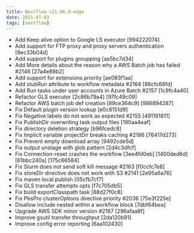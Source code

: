 ```yaml
---
title: Nextflow v21.06.0-edge
date: 2021-07-03
tags: [nextflow]
---
```


- Add Keep alive option to Google LS executor [994222074]
- Add support for FTP proxy and proxy servers authentication [8ec33b04d]
- Add support for plugins groupping [aa5bc7d34]
- Add More details about the reason why a AWS Batch job has failed #2146 [27a4e88b2]
- Add support for extensions priority [ae083f1aa]
- Add stubRun attribute to workflow metadata #2164 [86cfc66fd]
- Add Run tasks under user accounts in Azure Batch #2157 [1c9fc4a40]
- Refactor GLS executor [2c86b79a4] [97fc49c09]
- Refactor AWS batch job def creation [89ce364c9] [986894287]
- Fix Default plugin version lookup [e0c8151d9]
- Fix Negative labels do not work as expected #2155 [491191811]
- Fix PublishDir overwriting task output files [190aa4eaf]
- Fix directory deletion strategy [b96fcedc8]
- Fix Implicit variable projectDir breaks caching #2186 [76417d273]
- Fix Prevent empty download array [9492cde5d]
- Fix output unstage with glob pattern [2d4c3dfcf]
- Fix Connection-reset crashes the workflow [3ee4fd0eb] [1400ded6d] [61bbc240a] [175c66584]
- Fix Slurm does not send soft kill message #2163 [f0ccfc7e8]
- Fix storeDir directive does not work with S3 #2141 [2e95a6a76]
- Fix maven local publish [05cfb7cf7]
- Fix GLS transfer attempts opts [f7c705db5]
- Fix build exportClasspath task [88d27f0c8]
- Fix PbsPro clusterOptions directive priority #2036 [75e3f225e]
- Disallow include nested within a workflow block [7dbf64bea]
- Upgrade AWS SDK minor version #2167 [296afaa8f]
- Improve gsutil transfer throughput [2da120b91]
- Improve config error reporting [6aa102430]
